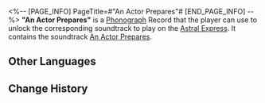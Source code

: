 <%-- [PAGE_INFO]
PageTitle=#"An Actor Prepares"#
[END_PAGE_INFO] --%>
{{Item Infobox
|id          = 210341
|image       = Item An Actor Prepares.png{{subst:void|<!--$UPLOAD:<<SpriteOutput/ItemFigures/210001.png>-<Item An Actor Prepares.png>-<Item Icons>>-->}}
|type        = Disk
|invCategory = Valuables
|rarity      = 3
|effect      = 
|description = A record that can be played on the Express' phonograph. It might be a chance acquisition or a gift from someone else. All sorts of memories surge up when the music plays &mdash; the smiles, encounters, touches, and the excitement of battle. Maybe that is why people still collect records even as society rapidly advances.<br />The current record contains the track "An Actor Prepares."
}}
{{Description|''Stipulating the sincerity of emotions and the authenticity of feelings within a given context &mdash; this is precisely what is demanded of a dramatist.''}}
'''"An Actor Prepares"''' is a [[Phonograph]] Record that the player can use to unlock the corresponding soundtrack to play on the [[Astral Express]]. It contains the soundtrack [[An Actor Prepares]].

==Other Languages==
{{Other Languages
|en   = "An Actor Prepares"
|zhs  = 《演员的自我修养》
|zht  = 《演員的自我修養》
|ja   = 『役者としての素養』
|ko   = ≪배우 수업≫
|es   = Un actor se prepara
|fr   = «&nbsp;An Actor Prepares&nbsp;»
|ru   = An Actor Prepares
|th   = "An Actor Prepares"
|vi   = "Sự Tu Dưỡng Của Diễn Viên"
|de   = „Ein Schauspieler bereitet sich vor“
|id   = "An Actor Prepares"
|pt   = "An Actor Prepares"
}}

==Change History==
{{Change History|2.2}}